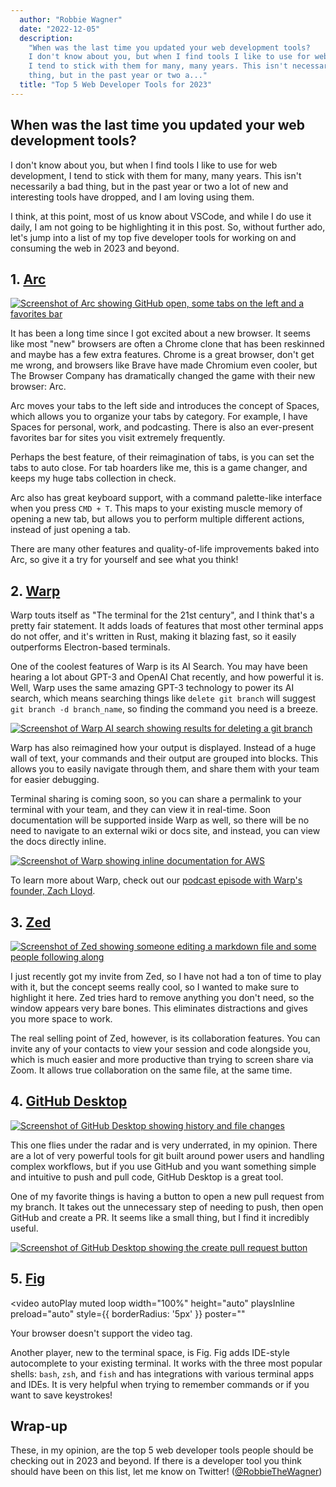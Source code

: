 ```yaml
---
  author: "Robbie Wagner"
  date: "2022-12-05"
  description:
    "When was the last time you updated your web development tools?
    I don't know about you, but when I find tools I like to use for web development,
    I tend to stick with them for many, many years. This isn't necessarily a bad
    thing, but in the past year or two a..."
  title: "Top 5 Web Developer Tools for 2023"
---
```







## When was the last time you updated your web development tools?

I don't know about you, but when I find tools I like to use for web development,
I tend to stick with them for many, many years. This isn't necessarily a bad
thing, but in the past year or two a lot of new and interesting tools have
dropped, and I am loving using them.

I think, at this point, most of us know about VSCode, and while I do use it
daily, I am not going to be highlighting it in this post. So, without further
ado, let's jump into a list of my top five developer tools for working on and
consuming the web in 2023 and beyond.

## 1. [Arc](https://thebrowser.company/)

<a href="https://thebrowser.company/">
  <Image
    src={arcImg}
    alt="Screenshot of Arc showing GitHub open, some tabs on the left and a favorites bar"
  />
</a>

It has been a long time since I got excited about a new browser. It seems like
most "new" browsers are often a Chrome clone that has been reskinned and maybe
has a few extra features. Chrome is a great browser, don't get me wrong, and
browsers like Brave have made Chromium even cooler, but The Browser Company has
dramatically changed the game with their new browser: Arc.

Arc moves your tabs to the left side and introduces the concept of Spaces, which
allows you to organize your tabs by category. For example, I have Spaces for
personal, work, and podcasting. There is also an ever-present favorites bar for
sites you visit extremely frequently.

Perhaps the best feature, of their reimagination of tabs, is you can set the
tabs to auto close. For tab hoarders like me, this is a game changer, and keeps
my huge tabs collection in check.

Arc also has great keyboard support, with a command palette-like interface when
you press `CMD + T`. This maps to your existing muscle memory of opening a new
tab, but allows you to perform multiple different actions, instead of just
opening a tab.

There are many other features and quality-of-life improvements baked into Arc,
so give it a try for yourself and see what you think!

## 2. [Warp](https://www.warp.dev/)

Warp touts itself as "The terminal for the 21st century", and I think that's a
pretty fair statement. It adds loads of features that most other terminal apps
do not offer, and it's written in Rust, making it blazing fast, so it easily
outperforms Electron-based terminals.

One of the coolest features of Warp is its AI Search. You may have been hearing
a lot about GPT-3 and OpenAI Chat recently, and how powerful it is. Well, Warp
uses the same amazing GPT-3 technology to power its AI search, which means
searching things like `delete git branch` will suggest
`git branch -d branch_name`, so finding the command you need is a breeze.

<a href="https://www.warp.dev/">
  <Image
    src={warpAISearch}
    alt="Screenshot of Warp AI search showing results for deleting a git branch"
  />
</a>

Warp has also reimagined how your output is displayed. Instead of a huge wall of
text, your commands and their output are grouped into blocks. This allows you to
easily navigate through them, and share them with your team for easier
debugging.

Terminal sharing is coming soon, so you can share a permalink to your terminal
with your team, and they can view it in real-time. Soon documentation will be
supported inside Warp as well, so there will be no need to navigate to an
external wiki or docs site, and instead, you can view the docs directly inline.

<a href="https://www.warp.dev/">
  <Image
    src={warpDocs}
    alt="Screenshot of Warp showing inline documentation for AWS"
  />
</a>

To learn more about Warp, check out our
[podcast episode with Warp's founder, Zach Lloyd](https://www.whiskey.fm/prioritizing-performance-and-the-future-of-the-terminal-with-zach-lloyd/).

## 3. [Zed](https://zed.dev/)

<a href="https://zed.dev/">
  <Image
    src={zed}
    alt="Screenshot of Zed showing someone editing a markdown file and some people following along"
  />
</a>

I just recently got my invite from Zed, so I have not had a ton of time to play
with it, but the concept seems really cool, so I wanted to make sure to
highlight it here. Zed tries hard to remove anything you don't need, so the
window appears very bare bones. This eliminates distractions and gives you more
space to work.

The real selling point of Zed, however, is its collaboration features. You can
invite any of your contacts to view your session and code alongside you, which
is much easier and more productive than trying to screen share via Zoom. It
allows true collaboration on the same file, at the same time.

## 4. [GitHub Desktop](https://desktop.github.com/)

<a href="https://desktop.github.com/">
  <Image
    src={githubDesktop}
    alt="Screenshot of GitHub Desktop showing history and file changes"
  />
</a>

This one flies under the radar and is very underrated, in my opinion. There are
a lot of very powerful tools for git built around power users and handling
complex workflows, but if you use GitHub and you want something simple and
intuitive to push and pull code, GitHub Desktop is a great tool.

One of my favorite things is having a button to open a new pull request from my
branch. It takes out the unnecessary step of needing to push, then open GitHub
and create a PR. It seems like a small thing, but I find it incredibly useful.

<a href="https://desktop.github.com/">
  <Image
    src={githubPR}
    alt="Screenshot of GitHub Desktop showing the create pull request button"
  />
</a>

## 5. [Fig](https://fig.io/)

<video
  autoPlay
  muted
  loop
  width="100%"
  height="auto"
  playsInline
  preload="auto"
  style={{ borderRadius: '5px' }}
  poster=""
>
  <source src="/videos/fig-demo.mp4" type="video/mp4" />
  Your browser doesn't support the video tag.
</video>

Another player, new to the terminal space, is Fig. Fig adds IDE-style
autocomplete to your existing terminal. It works with the three most popular
shells: `bash`, `zsh`, and `fish` and has integrations with various terminal
apps and IDEs. It is very helpful when trying to remember commands or if you
want to save keystrokes!

## Wrap-up

These, in my opinion, are the top 5 web developer tools people should be
checking out in 2023 and beyond. If there is a developer tool you think should
have been on this list, let me know on Twitter!
([@RobbieTheWagner](https://twitter.com/RobbieTheWagner))
